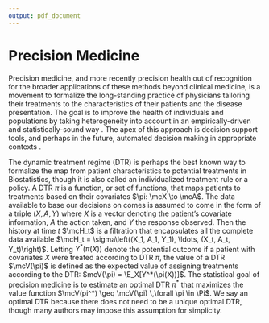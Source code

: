 ```yaml
---
output: pdf_document
---
```


# Precision Medicine

Precision medicine, and more recently precision health out of recognition for the broader applications
of these methods beyond clinical medicine, is a movement to formalize the long-standing practice of physicians
tailoring their treatments to the characteristics of their patients and the 
disease presentation. The goal is to improve the health of individuals and populations
by taking heterogeneity into account in an empirically-driven and statistically-sound way \citep{kosorok2015adaptive, kosorok2019precision}. The apex of this approach is decision support tools, and perhaps in the future,
automated decision making in appropriate contexts \citep{sperger2020future}.

The dynamic treatment regime (DTR) is perhaps the best known way to formalize the map from patient characteristics to 
potential treatments in Biostatistics, though it is also called an individualized treatment rule or a policy.
A DTR $\pi$ is a function, or set of functions, that maps
patients to treatments based on their covariates $\pi: \mcX \to \mcA$. The data available to base our decisions on
comes is assumed to come in the form of a triple $(X, A, Y)$ where $X$ is a vector denoting the patient's covariate information, $A$ the action taken, and $Y$ the response observed. Then the history at time $t$ $\mcH_t$ is a filtration that encapsulates all the complete data available $\mcH_t = \sigma\left((X_1, A_1, Y_1), \ldots, (X_t, A_t, Y_t)\right)$. Letting
$Y^*\left(\pi(X)\right)$ denote the potential outcome if a patient with covariates $X$ were treated according to DTR $\pi$,
the value of a DTR $\mcV(\pi)$ is defined as the expected value of assigning treatments according to the DTR:
$mcV(\pi) = \E_X[Y^*(\pi(X))]$. The statistical goal of precision medicine is to estimate an optimal DTR $\pi^*$ that maximizes the value function $\mcV(pi^*) \geq \mcV(\pi) \,\forall \pi \in \Pi$. We say an optimal DTR because there does not need to be a unique optimal DTR, though many authors may impose this assumption for simplicity. 
